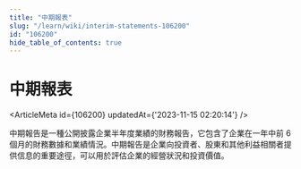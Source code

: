 ```yaml
---
title: "中期報表"
slug: "/learn/wiki/interim-statements-106200"
id: "106200"
hide_table_of_contents: true
---
```



# 中期報表

<ArticleMeta id={106200} updatedAt={'2023-11-15 02:20:14'} />
<div className='border-solid border-b border-t-0 my-4 border-[var(--ifm-color-gray-300)]' />

中期報告是一種公開披露企業半年度業績的財務報告，它包含了企業在一年中前 6 個月的財務數據和業績情況。中期報告是企業向投資者、股東和其他利益相關者提供信息的重要途徑，可以用於評估企業的經營狀況和投資價值。
